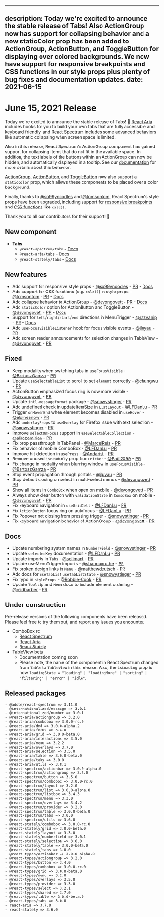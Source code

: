 <!-- Copyright 2020 Adobe. All rights reserved.
This file is licensed to you under the Apache License, Version 2.0 (the "License");
you may not use this file except in compliance with the License. You may obtain a copy
of the License at http://www.apache.org/licenses/LICENSE-2.0
Unless required by applicable law or agreed to in writing, software distributed under
the License is distributed on an "AS IS" BASIS, WITHOUT WARRANTIES OR REPRESENTATIONS
OF ANY KIND, either express or implied. See the License for the specific language
governing permissions and limitations under the License. -->


---
description: Today we're excited to announce the stable release of Tabs! Also ActionGroup now has support for collapsing behavior and a new staticColor prop has been added to ActionGroup, ActionButton, and ToggleButton for displaying over colored backgrounds. We now have support for responsive breakpoints and CSS functions in our style props plus plenty of bug fixes and documentation updates.
date: 2021-06-15
---

# June 15, 2021 Release

Today we're excited to announce the stable release of Tabs! 🎉 [React Aria](https://spectrum-kit.vercel.app/react-aria/useTabList.html) includes hooks for you to build your own tabs that are fully accessible and keyboard friendly, and [React Spectrum](https://spectrum-kit.vercel.app/react-spectrum/Tabs.html) includes some advanced behaviors like automatic collapsing when screen space is limited.

Also in this release, React Spectrum's ActionGroup component has gained support for collapsing items that do not fit in the available space. In addition, the text labels of the buttons within an ActionGroup can now be hidden, and automatically displayed in a tooltip. See our [documentation](https://spectrum-kit.vercel.app/react-spectrum/ActionGroup.html#collapsing-behavior) for more details about this behavior.

[ActionGroup](https://spectrum-kit.vercel.app/react-spectrum/ActionGroup.html#static-color), [ActionButton](https://spectrum-kit.vercel.app/react-spectrum/ActionButton.html#static-color), and [ToggleButton](https://spectrum-kit.vercel.app/react-spectrum/ToggleButton.html#static-color) now also support a `staticColor` prop, which allows these components to be placed over a color background.

Finally, thanks to [@so99ynoodles](https://github.com/so99ynoodles) and [@tomsontom](https://github.com/tomsontom), React Spectrum's style props have been upgraded, including support for [responsive breakpoints](https://spectrum-kit.vercel.app/react-spectrum/layout.html#responsive-layout) and [CSS functions](https://spectrum-kit.vercel.app/react-spectrum/styling.html#css-functions) like `calc()`.

Thank you to all our contributors for their support! 🤩

## New component
- **Tabs**
  - `@react-spectrum/tabs` - [Docs](https://spectrum-kit.vercel.app/react-spectrum/Tabs.html)
  - `@react-aria/tabs` - [Docs](https://spectrum-kit.vercel.app/react-aria/useTabList.html)
  - `@react-stately/tabs` - [Docs](https://spectrum-kit.vercel.app/react-stately/useTabListState.html)

## New features
- Add support for responsive style props - [@so99ynoodles](https://github.com/so99ynoodles) - [PR](https://github.com/watheia/rsp-kit/pull/1684) - [Docs](https://spectrum-kit.vercel.app/react-spectrum/layout.html#responsive-layout)
- Add support for CSS functions (e.g. `calc()`) in style props - [@tomsontom](https://github.com/tomsontom) - [PR](https://github.com/watheia/rsp-kit/pull/1774) - [Docs](https://spectrum-kit.vercel.app/react-spectrum/styling.html#css-functions)
- Add collapse behavior to ActionGroup - [@devongovett](https://github.com/devongovett) - [PR](https://github.com/watheia/rsp-kit/pull/1919) - [Docs](https://spectrum-kit.vercel.app/react-spectrum/ActionGroup.html#collapsing-behavior)
- Add `staticColor` option for ActionButton and ToggleButton - [@devongovett](https://github.com/devongovett) - [PR](https://github.com/watheia/rsp-kit/pull/1881) - [Docs](https://spectrum-kit.vercel.app/react-spectrum/ActionButton.html#static-color)
- Support for `left`/`right`/`start`/`end` directions in MenuTrigger - [@razvanip](https://github.com/razvanip) - [PR](https://github.com/watheia/rsp-kit/pull/1868) - [Docs](https://spectrum-kit.vercel.app/react-spectrum/MenuTrigger.html#align-and-direction)
- Add `useFocusVisibleListener` hook for focus visible events - [@jluyau](https://github.com/jluyau) - [PR](https://github.com/watheia/rsp-kit/pull/1875)
- Add screen reader announcements for selection changes in TableView - [@devongovett](https://github.com/devongovett) - [PR](https://github.com/watheia/rsp-kit/pull/1929)

## Fixed
- Keep modality when switching tabs in `useFocusVisible` - [@BartoszGamza](https://github.com/BartoszGamza) - [PR](https://github.com/watheia/rsp-kit/pull/1845)
- Update `useSelectableList` to scroll to set `element` correctly - [@chungwu](https://github.com/chungwu) - [PR](https://github.com/watheia/rsp-kit/pull/1862)
- ActionButton emphasized focus ring is now more visible - [@devongovett](https://github.com/devongovett) - [PR](https://github.com/watheia/rsp-kit/pull/1881)
- Update `intl-messageformat` package - [@snowystinger](https://github.com/snowystinger) - [PR](https://github.com/watheia/rsp-kit/pull/1872)
- Add undefined check in updateItemSize in `ListLayout` - [@LFDanLu](https://github.com/LFDanLu) - [PR](https://github.com/watheia/rsp-kit/pull/1920)
- Trigger `onHoverEnd` when element becomes disabled in `useHover` - [@alpinesnow](https://github.com/alpinesnow) - [PR](https://github.com/watheia/rsp-kit/pull/1882)
- Add `underlayProps` to `useOverlay` for Firefox issue with text selection - [@snowystinger](https://github.com/snowystinger) - [PR](https://github.com/watheia/rsp-kit/pull/1468)
- Improve `selectOnFocus` support in `useSelectableCollection` - [@alirezamirian](https://github.com/alirezamirian) - [PR](https://github.com/watheia/rsp-kit/pull/1843)
- Fix prop passthrough in TabPanel - [@MarcelReis](https://github.com/MarcelReis) - [PR](https://github.com/watheia/rsp-kit/pull/1894)
- Fix behavior of mobile ComboBox - [@LFDanLu](https://github.com/LFDanLu) - [PR](https://github.com/watheia/rsp-kit/pull/1874)
- Improve hit detection in `usePress` - [@Andarist](https://github.com/Andarist) - [PR](https://github.com/watheia/rsp-kit/pull/1613)
- Remove unused `isReadOnly` prop from `Picker` - [@Patil2099](https://github.com/Patil2099) - [PR](https://github.com/watheia/rsp-kit/pull/1949)
- Fix change in modality when blurring window in `useFocusVisible` - [@BartoszGamza](https://github.com/BartoszGamza) - [PR](https://github.com/watheia/rsp-kit/pull/1925)
- Stop event propagation through portals - [@jluyau](https://github.com/jluyau) - [PR](https://github.com/watheia/rsp-kit/pull/1840)
- Stop default closing on select in multi-select menus - [@devongovett](https://github.com/devongovett) - [PR](https://github.com/watheia/rsp-kit/pull/1969)
- Show all items in `ComboBox` when open on mobile - [@devongovett](https://github.com/devongovett) - [PR](https://github.com/watheia/rsp-kit/pull/1971)
- Always show clear button with `validationState` in `ComboBox` on mobile - [@devongovett](https://github.com/devongovett) - [PR](https://github.com/watheia/rsp-kit/pull/1972)
- Fix keyboard navigation in `useGridCell` - [@LFDanLu](https://github.com/LFDanLu) - [PR](https://github.com/watheia/rsp-kit/pull/1990)
- Fix `ActionButton` focus ring on autofocus - [@LFDanLu](https://github.com/LFDanLu) - [PR](https://github.com/watheia/rsp-kit/pull/1973)
- Fix Popover not closing from pressing trigger - [@snowystinger](https://github.com/snowystinger) - [PR](https://github.com/watheia/rsp-kit/pull/1970)
- Fix keyboard navigation behavior of ActionGroup - [@devongovett](https://github.com/devongovett) - [PR](https://github.com/watheia/rsp-kit/pull/1991/)

## Docs
- Update numbering system names in `NumberField`  - [@snowystinger](https://github.com/snowystinger) - [PR](https://github.com/watheia/rsp-kit/pull/1876)
- Update `selectedKey` documentation - [@LFDanLu](https://github.com/LFDanLu) - [PR](https://github.com/watheia/rsp-kit/pull/1670)
- Update imports in `Tabs` - [@solimant](https://github.com/solimant) - [PR](https://github.com/watheia/rsp-kit/pull/1889)
- Update useMenuTrigger imports - [@shannonrothe](https://github.com/shannonrothe) - [PR](https://github.com/watheia/rsp-kit/pull/1909)
- Fix broken design links in `Menu`  - [@matthewdeutsch](https://github.com/matthewdeutsch) - [PR](https://github.com/watheia/rsp-kit/pull/1917)
- Add docs for `useTabList` `useTabListState` - [@snowystinger](https://github.com/snowystinger) - [PR](https://github.com/watheia/rsp-kit/pull/1888)
- Fix typo in `styleProps` - [@Robbie-Cook](https://github.com/Robbie-Cook) - [PR](https://github.com/watheia/rsp-kit/pull/1966)
- Update `Tooltip` and `Menu` docs to include element ordering - [@reidbarber](https://github.com/reidbarber) - [PR](https://github.com/watheia/rsp-kit/pull/2006)

## Under construction

Pre-release versions of the following components have been released. Please feel free to try them out, and report any issues you encounter.

- ComboBox rc
  - [React Spectrum](https://spectrum-kit.vercel.app/react-spectrum/ComboBox.html)
  - [React Aria](https://spectrum-kit.vercel.app/react-aria/useComboBox.html)
  - [React Stately](https://spectrum-kit.vercel.app/react-stately/useComboBoxState.html)
- TableView beta
  - Documentation coming soon
  - Please note, the name of the component in React Spectrum changed from `Table` to `TableView` in this release. Also, the `isLoading` prop is now `loadingState = "loading" | "loadingMore" | "sorting" | "filtering" | "error" | "idle"`.

## Released packages
```
- @adobe/react-spectrum => 3.11.0
- @internationalized/message => 3.0.1
- @internationalized/number => 3.0.1
- @react-aria/actiongroup => 3.2.0
- @react-aria/combobox => 3.0.0-rc.0
- @react-aria/dnd => 3.0.0-alpha.2
- @react-aria/focus => 3.4.0
- @react-aria/grid => 3.0.0-beta.0
- @react-aria/interactions => 3.5.0
- @react-aria/menu => 3.2.2
- @react-aria/overlays => 3.7.0
- @react-aria/selection => 3.5.0
- @react-aria/table => 3.0.0-beta.0
- @react-aria/tabs => 3.0.0
- @react-aria/utils => 3.8.1
- @react-spectrum/actionbar => 3.0.0-alpha.0
- @react-spectrum/actiongroup => 3.2.0
- @react-spectrum/button => 3.5.0
- @react-spectrum/combobox => 3.0.0-rc.0
- @react-spectrum/layout => 3.2.0
- @react-spectrum/list => 3.0.0-alpha.0
- @react-spectrum/listbox => 3.4.3
- @react-spectrum/menu => 3.3.0
- @react-spectrum/overlays => 3.4.2
- @react-spectrum/provider => 3.2.0
- @react-spectrum/table => 3.0.0-beta.0
- @react-spectrum/tabs => 3.0.0
- @react-spectrum/utils => 3.6.0
- @react-stately/combobox => 3.0.0-rc.0
- @react-stately/grid => 3.0.0-beta.0
- @react-stately/layout => 3.3.0
- @react-stately/numberfield => 3.0.1
- @react-stately/selection => 3.6.0
- @react-stately/table => 3.0.0-beta.0
- @react-stately/tabs => 3.0.0
- @react-types/actionbar => 3.0.0-alpha.0
- @react-types/actiongroup => 3.2.0
- @react-types/button => 3.4.0
- @react-types/combobox => 3.0.0-rc.0
- @react-types/grid => 3.0.0-beta.0
- @react-types/menu => 3.2.0
- @react-types/overlays => 3.5.0
- @react-types/provider => 3.3.0
- @react-types/select => 3.2.1
- @react-types/shared => 3.7.0
- @react-types/table => 3.0.0-beta.0
- @react-types/tabs => 3.0.0
- react-aria => 3.7.0
- react-stately => 3.6.0
```
